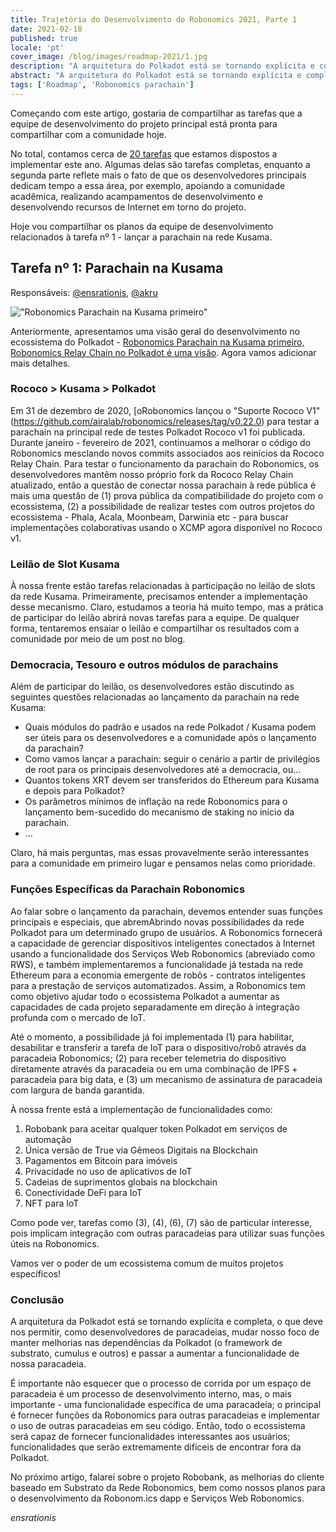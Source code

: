 ```yaml
---
title: Trajetória do Desenvolvimento do Robonomics 2021, Parte 1
date: 2021-02-18
published: true
locale: 'pt'
cover_image: /blog/images/roadmap-2021/1.jpg
description: "A arquitetura do Polkadot está se tornando explícita e completa, o que deve nos permitir, como desenvolvedores de parachain, mudar nosso foco de manter melhorias nas dependências do Polkadot (o framework de substrato, cumulus e outros) e passar a aumentar a funcionalidade de nossa parachain."
abstract: "A arquitetura do Polkadot está se tornando explícita e completa, o que deve nos permitir, como desenvolvedores de parachain, mudar nosso foco de manter melhorias nas dependências do Polkadot (o framework de substrato, cumulus e outros) e passar a aumentar a funcionalidade de nossa parachain."
tags: ['Roadmap', 'Robonomics parachain']
---
```


Começando com este artigo, gostaria de compartilhar as tarefas que a equipe de desenvolvimento do projeto principal está pronta para compartilhar com a comunidade hoje.

No total, contamos cerca de [20 tarefas](https://github.com/orgs/airalab/projects/7) que estamos dispostos a implementar este ano. Algumas delas são tarefas completas, enquanto a segunda parte reflete mais o fato de que os desenvolvedores principais dedicam tempo a essa área, por exemplo, apoiando a comunidade acadêmica, realizando acampamentos de desenvolvimento e desenvolvendo recursos de Internet em torno do projeto.

Hoje vou compartilhar os planos da equipe de desenvolvimento relacionados à tarefa nº 1 - lançar a parachain na rede Kusama.

## Tarefa nº 1: Parachain na Kusama
Responsáveis: [@ensrationis](https://scholar.google.com/citations?user=0c53yygAAAAJ&hl=en), [@akru](https://github.com/akru)

!["Robonomics Parachain na Kusama primeiro"](/blog/images/robonomics-parachain-lease-offering/Robonomics_Parachain-web.jpg)

Anteriormente, apresentamos uma visão geral do desenvolvimento no ecossistema do Polkadot - [Robonomics Parachain na Kusama primeiro, Robonomics Relay Chain no Polkadot é uma visão](https://robonomics.network/blog/robonomics-parachain-lease-offering/). Agora vamos adicionar mais detalhes.

### Rococo > Kusama > Polkadot 

Em 31 de dezembro de 2020, [oRobonomics lançou o "Suporte Rococo V1" (https://github.com/airalab/robonomics/releases/tag/v0.22.0) para testar a parachain na principal rede de testes Polkadot Rococo v1 foi publicada. Durante janeiro - fevereiro de 2021, continuamos a melhorar o código do Robonomics mesclando novos commits associados aos reinícios da Rococo Relay Chain. Para testar o funcionamento da parachain do Robonomics, os desenvolvedores mantêm nosso próprio fork da Rococo Relay Chain atualizado, então a questão de conectar nossa parachain à rede pública é mais uma questão de (1) prova pública da compatibilidade do projeto com o ecossistema, (2) a possibilidade de realizar testes com outros projetos do ecossistema - Phala, Acala, Moonbeam, Darwinia etc - para buscar implementações colaborativas usando o XCMP agora disponível no Rococo v1.

### Leilão de Slot Kusama

À nossa frente estão tarefas relacionadas à participação no leilão de slots da rede Kusama. Primeiramente, precisamos entender a implementação desse mecanismo. Claro, estudamos a teoria há muito tempo, mas a prática de participar do leilão abrirá novas tarefas para a equipe. De qualquer forma, tentaremos ensaiar o leilão e compartilhar os resultados com a comunidade por meio de um post no blog.

### Democracia, Tesouro e outros módulos de parachains

Além de participar do leilão, os desenvolvedores estão discutindo as seguintes questões relacionadas ao lançamento da parachain na rede Kusama:

* Quais módulos do padrão e usados na rede Polkadot / Kusama podem ser úteis para os desenvolvedores e a comunidade após o lançamento da parachain?
* Como vamos lançar a parachain: seguir o cenário a partir de privilégios de root para os principais desenvolvedores até a democracia, ou…
* Quantos tokens XRT devem ser transferidos do Ethereum para Kusama e depois para Polkadot?
* Os parâmetros mínimos de inflação na rede Robonomics para o lançamento bem-sucedido do mecanismo de staking no início da parachain.
* …

Claro, há mais perguntas, mas essas provavelmente serão interessantes para a comunidade em primeiro lugar e pensamos nelas como prioridade.

### Funções Específicas da Parachain Robonomics

Ao falar sobre o lançamento da parachain, devemos entender suas funções principais e especiais, que abremAbrindo novas possibilidades da rede Polkadot para um determinado grupo de usuários. A Robonomics fornecerá a capacidade de gerenciar dispositivos inteligentes conectados à Internet usando a funcionalidade dos Serviços Web Robonomics (abreviado como RWS), e também implementaremos a funcionalidade já testada na rede Ethereum para a economia emergente de robôs - contratos inteligentes para a prestação de serviços automatizados. Assim, a Robonomics tem como objetivo ajudar todo o ecossistema Polkadot a aumentar as capacidades de cada projeto separadamente em direção à integração profunda com o mercado de IoT.

Até o momento, a possibilidade já foi implementada (1) para habilitar, desabilitar e transferir a tarefa de IoT para o dispositivo/robô através da paracadeia Robonomics; (2) para receber telemetria do dispositivo diretamente através da paracadeia ou em uma combinação de IPFS + paracadeia para big data, e (3) um mecanismo de assinatura de paracadeia com largura de banda garantida.

À nossa frente está a implementação de funcionalidades como:

1. Robobank para aceitar qualquer token Polkadot em serviços de automação
2. Única versão de True via Gêmeos Digitais na Blockchain
3. Pagamentos em Bitcoin para imóveis
4. Privacidade no uso de aplicativos de IoT
5. Cadeias de suprimentos globais na blockchain
6. Conectividade DeFi para IoT
7. NFT para IoT

Como pode ver, tarefas como (3), (4), (6), (7) são de particular interesse, pois implicam integração com outras paracadeias para utilizar suas funções úteis na Robonomics.

Vamos ver o poder de um ecossistema comum de muitos projetos específicos!

### Conclusão

A arquitetura da Polkadot está se tornando explícita e completa, o que deve nos permitir, como desenvolvedores de paracadeias, mudar nosso foco de manter melhorias nas dependências da Polkadot (o framework de substrato, cumulus e outros) e passar a aumentar a funcionalidade de nossa paracadeia.

É importante não esquecer que o processo de corrida por um espaço de paracadeia é um processo de desenvolvimento interno, mas, o mais importante - uma funcionalidade específica de uma paracadeia; o principal é fornecer funções da Robonomics para outras paracadeias e implementar o uso de outras paracadeias em seu código. Então, todo o ecossistema será capaz de fornecer funcionalidades interessantes aos usuários; funcionalidades que serão extremamente difíceis de encontrar fora da Polkadot.

No próximo artigo, falarei sobre o projeto Robobank, as melhorias do cliente baseado em Substrato da Rede Robonomics, bem como nossos planos para o desenvolvimento da Robonom.ics dapp e Serviços Web Robonomics.

*ensrationis*